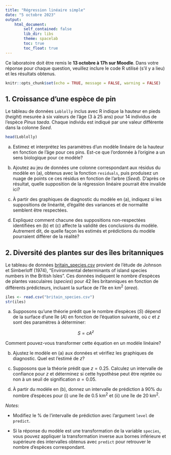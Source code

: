 ```yaml
---
title: "Régression linéaire simple"
date: "5 octobre 2023"
output: 
    html_document:
        self_contained: false
        lib_dir: libs
        theme: spacelab
        toc: true
        toc_float: true
---
```


Ce laboratoire doit être remis le **13 octobre à 17h sur Moodle**. Dans votre réponse pour chaque question, veuillez inclure le code R utilisé (s'il y a lieu) et les résultats obtenus.

```r
knitr::opts_chunk$set(echo = TRUE, message = FALSE, warning = FALSE)
```

## 1. Croissance d'une espèce de pin

Le tableau de données `Loblolly` inclus avec R indique la hauteur en pieds (*height*) mesurée à six valeurs de l'âge (3 à 25 ans) pour 14 individus de l'espèce *Pinus taeda*. Chaque individu est indiqué par une valeur différente dans la colonne *Seed*.

```r
head(Loblolly)
```

a) Estimez et interprétez les paramètres d'un modèle linéaire de la hauteur en fonction de l'âge pour ces pins. Est-ce que l'ordonnée à l'origine a un sens biologique pour ce modèle? 

b) Ajoutez au jeu de données une colonne correspondant aux résidus du modèle en (a), obtenus avec la fonction `residuals`, puis produisez un nuage de points ce ces résidus en fonction de l'arbre (*Seed*). D'après ce résultat, quelle supposition de la régression linéaire pourrait être invalide ici?

c) À partir des graphiques de diagnostic du modèle en (a), indiquez si les suppositions de linéarité, d'égalité des variances et de normalité semblent être respectées.

d) Expliquez comment chacune des suppositions non-respectées identifiées en (b) et (c) affecte la validité des conclusions du modèle. Autrement dit, de quelle façon les estimés et prédictions du modèle pourraient différer de la réalité?


## 2. Diversité des plantes sur des îles britanniques

Le tableau de données [britain_species.csv](britain_species.csv) provient de l'étude de Johnson et Simberloff (1974), "Environmental determinants of island species numbers in the British Isles". Ces données indiquent le nombre d'espèces de plantes vasculaires (*species*) pour 42 îles britanniques en fonction de différents prédicteurs, incluant la surface de l'île en km$^2$ (*area*). 

```r
iles <- read.csv("britain_species.csv")
str(iles)
```

a) Supposons qu'une théorie prédit que le nombre d'espèces ($S$) dépend de la surface d'une île ($A$) en fonction de l'équation suivante, où $c$ et $z$ sont des paramètres à déterminer:

$$S = c A^z$$

Comment pouvez-vous transformer cette équation en un modèle linéaire?

b) Ajustez le modèle en (a) aux données et vérifiez les graphiques de diagnostic. Quel est l'estimé de $z$?

c) Supposons que la théorie prédit que $z = 0.25$. Calculez un intervalle de confiance pour $z$ et déterminez si cette hypothèse peut être rejetée ou non à un seuil de signification $\alpha = 0.05$.

d) À partir du modèle en (b), donnez un intervalle de prédiction à 90% du nombre d'espèces pour (i) une île de 0.5 km$^2$ et (ii) une île de 20 km$^2$.

*Notes*: 

- Modifiez le % de l'intervalle de prédiction avec l'argument `level` de `predict`.

- Si la réponse du modèle est une transformation de la variable `species`, vous pouvez appliquer la transformation inverse aux bornes inférieure et supérieure des intervalles obtenus avec `predict` pour retrouver le nombre d'espèces correspondant.
